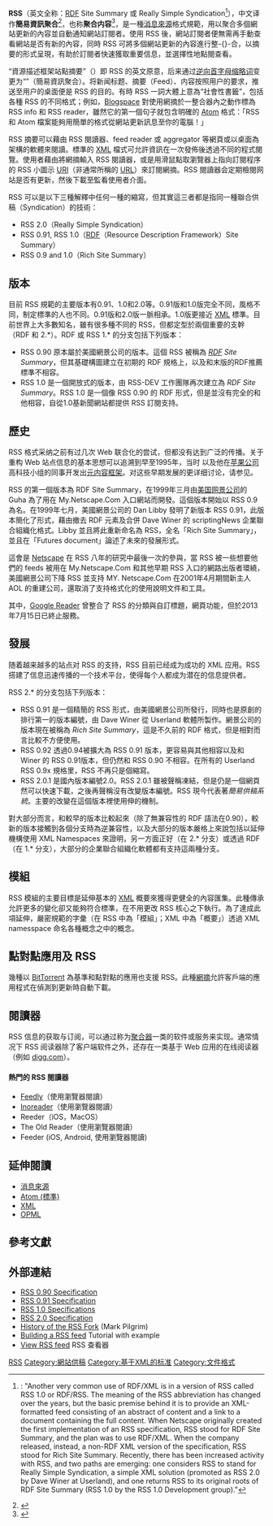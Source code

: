 {{多個問題|
{{copy edit|time=2021-10-05}}
{{refimprove|time=2018-05-15T12:39:59+00:00}}
{{update|time=2013-01-21T11:41:50+00:00}}
}}
{{NoteTA |G1=IT |zh-hans:通过; zh-hant:通過; zh-tw:透過;}}
{{About|一種[[消息來源|消息來源]]格式規範|印度的准军事志愿者组织|国民志愿服务团}}
{{Infobox file format
| name          = RSS
| icon          = Feed-icon.svg
| icon_size     = 130px
| logo          = 
| screenshot    = 
| caption       = 几种浏览器中使用的[[消息來源|消息來源]]图标
| extension     = <kbd>.rss, .xml</kbd>
| mime          = <code>application/rss+xml</code>（未完成注册）<ref>{{cite web |url=http://tools.ietf.org/id/draft-nottingham-rss-media-type-00.txt |title=The application/rss+xml Media Type |publisher=Network Working Group |date=2006-05-22 |access-date=2007-08-16 |archive-date=2012-06-23 |archive-url=https://www.webcitation.org/68cwv25Tb?url=http://tools.ietf.org/id/draft-nottingham-rss-media-type-00.txt }}</ref>
| _nomimecode   = yes
| type code     = 
| uniform type  = 
| magic         = <?xml
| owner         = {{le|RSS咨詢委員會|RSS Advisory Board|RSS 咨詢委員會}}
| genre         = {{le|網絡聯合供稿|Web syndication}}
| released      = RSS 0.90（[[Netscape|Netscape]]），{{Start date and age|1999|3|15}}
| latest_release_version = RSS 2.0（2.0.11版）
| latest_release_date = {{Start date and age|2009|3|30}}
| container for = 网站及其相关[[元数据|元数据]]的更新（[[消息來源|消息來源]]）
| contained by  = 
| extended from = [[XML|XML]]
| extended to   = 
| standards     = 
| free          = 是
| url           = {{URL|https://www.rssboard.org/rss-specification}}
}}

'''RSS'''（英文全称：[[Resource_Description_Framework|RDF]] Site Summary 或 Really Simple Syndication<ref name="powers-2003-1">{{harvnb|Powers|2003|p=10}}: "Another very common use of RDF/XML is in a version of RSS called RSS 1.0 or RDF/RSS. The meaning of the RSS abbreviation has changed over the years, but the basic premise behind it is to provide an XML-formatted feed consisting of an abstract of content and a link to a document containing the full content. When Netscape originally created the first implementation of an RSS specification, RSS stood for RDF Site Summary, and the plan was to use RDF/XML. When the company released, instead, a non-RDF XML version of the specification, RSS stood for Rich Site Summary. Recently, there has been increased activity with RSS, and two paths are emerging: one considers RSS to stand for Really Simple Syndication, a simple XML solution (promoted as RSS 2.0 by Dave Winer at Userland), and one returns RSS to its original roots of RDF Site Summary (RSS 1.0 by the RSS 1.0 Development group)."</ref>），中文译作'''簡易資訊聚合'''<ref>{{cite book|title=中国互联网发展报告|url=https://books.google.com/books?id=7qM3AQAAIAAJ|year=2007|publisher=[[人民邮电出版社|人民邮电出版社]]|location=[[北京|北京]]|access-date=2020-07-28|archive-date=2020-08-13|archive-url=https://web.archive.org/web/20200813172029/https://books.google.com/books?id=7qM3AQAAIAAJ|dead-url=no}}</ref>，也称'''聚合内容'''<ref name="张锐2015">{{cite book|author=张锐|title=视听变革——广电的新媒体战略|url=https://books.google.com/books?id=DuN0DwAAQBAJ&pg=PT79|date=2015-01-01|publisher=[[新华出版社|新华出版社]]|location=[[北京|北京]]|isbn=978-7-5166-1385-6|page=79|access-date=2020-07-28|archive-date=2020-08-12|archive-url=https://web.archive.org/web/20200812234426/https://books.google.com/books?id=DuN0DwAAQBAJ&pg=PT79|dead-url=no}}</ref>，是一種[[消息來源|消息來源]]格式規範，用以聚合多個網站更新的內容並自動通知網站訂閱者。使用 RSS 後，網站訂閱者便無需再手動查看網站是否有新的內容，同時 RSS 可將多個網站更新的內容進行整-{}-合，以摘要的形式呈現，有助於訂閱者快速獲取重要信息，並選擇性地點閱查看。

“資源描述框架站點摘要”（{{lang|en|RDF Site Summary}}）即 RSS 的英文原意，后来通过[[逆向首字母缩略词|逆向首字母缩略词]]变更为“{{lang|en|Really Simple Syndication}}”（簡易資訊聚合）。将新闻标题、摘要（Feed）、内容按照用户的要求，推送至用户的桌面便是 RSS 的目的。有時 RSS 一詞大體上意為“社會性書籤”，包括各種 RSS 的不同格式；例如，[[Blogspace|Blogspace]] 對使用網摘於一整合器內之動作標為 RSS info 和 RSS reader，雖然它的第一個句子就包含明確的 [[Atom_(標準)|Atom]] 格式：「RSS 和 Atom 檔案能夠用簡單的格式從網站更新訊息至你的電腦！」

RSS 摘要可以藉由 RSS 閱讀器、feed reader 或 aggregator 等網頁或以桌面為架構的軟體來閱讀。標準的 [[XML|XML]] 檔式可允許資訊在一次發佈後透過不同的程式閱覽。使用者藉由將網摘輸入 RSS 閱讀器，或是用滑鼠點取瀏覽器上指向訂閱程序的 RSS 小圖示 [[URI|URI]]（非通常所稱的 [[URL|URL]]）來訂閱網摘。RSS 閱讀器会定期檢閱网站是否有更新，然後下載至監看使用者介面。

RSS 可以是以下三種解釋中任何一種的縮寫，但其實這三者都是指同一種聯合供稿（Syndication）的技術：
* RSS 2.0（Really Simple Syndication）
* RSS 0.91, RSS 1.0（[[資源描述框架|RDF]]（Resource Description Framework）Site Summary）
* RSS 0.9 and 1.0（Rich Site Summary）

==版本==
目前 RSS 規範的主要版本有0.91、1.0和2.0等。0.91版和1.0版完全不同，風格不同，制定標準的人也不同。0.91版和2.0版一脈相承。1.0版更接近 [[XML|XML]] 標準。目前世界上大多數知名，雖有很多種不同的 RSS，但都定型於兩個重要的支幹（RDF 和 2.*）。RDF 或 RSS 1.* 的分支包括下列版本：
* RSS 0.90 原本屬於美國網景公司的版本。這個 RSS 被稱為 ''[[全球資訊網聯盟|RDF]] Site Summary''，但其基礎構圖建立在初期的 RDF 規格上，以及和末版的RDF推薦標準不相容。
* RSS 1.0 是一個開放式的版本，由 RSS-DEV 工作團隊再次建立為 ''RDF Site Summary''。RSS 1.0 是一個像 RSS 0.90 的 RDF 形式，但是並沒有完全的和他相容，自從1.0基新聞網站都提供 RSS 訂閱支持。

==歷史==
RSS 格式采纳之前有过几次 Web 联合化的尝试，但都没有达到广泛的传播。关于重构 Web 站点信息的基本思想可以追溯到早至1995年，当时 {{le|Ramanathan V. Guha}} 以及他在[[苹果公司|苹果公司]]高科技小组的同事开发出[[元内容框架|元内容框架]]。对这些早期发展的更详细讨论，请参见{{le|网页联合供稿技术的历史|History of web syndication technology}}。

RSS 的第一個版本為 RDF Site Summary，在1999年三月由[[美国|美国]][[网景公司|网景公司]]的 Guha 為了用在 My.Netscape.Com 入口網站而開發。這個版本開始以 RSS 0.9 為名。在1999年七月，美國網景公司的 Dan Libby 發明了新版本 RSS 0.91，此版本簡化了形式，藉由撤去 RDF 元素及合併 Dave Winer 的 scriptingNews 企業聯合組織化格式。Libby 並且將此重新命名為 RSS，全名「Rich Site Summary」，並且在「Futures document」論述了未來的發展形式。

這會是 [[Netscape|Netscape]] 在 RSS 八年的研究中最後一次的參與，當 RSS 被一些想要他們的 feeds 被用在 My.Netscape.Com 和其他早期 RSS 入口的網路出版者環繞，美國網景公司下降 RSS 並支持 MY. Netscape.Com 在2001年4月期間新主人 AOL 的重建公司，還取消了支持格式化的使用說明文件和工具。

其中，[[Google_Reader|Google Reader]] 曾整合了 RSS 的分類與自訂標題，網頁功能，但於2013年7月15日已終止服務。

==發展==
随着越来越多的站点对 RSS 的支持，RSS 目前已经成为成功的 XML 应用。RSS 搭建了信息迅速传播的一个技术平台，使得每个人都成为潜在的信息提供者。

RSS 2.* 的分支包括下列版本：
* RSS 0.91 是一個精簡的 RSS 形式，由美國網景公司所發行，同時也是原創的排行第一的版本編號，由 Dave Winer 從 Userland 軟體所製作。網景公司的版本現在被稱為 ''Rich Site Summary''，這是不久前的 RDF 格式，但是相對而言比較不方便使用。
* RSS 0.92 透過0.94被擴大為 RSS 0.91 版本，更容易與其他相容以及和 Winer 的 RSS 0.91版本，但仍然和 RSS 0.90 不相容。在所有的 Userland RSS 0.9x 規格里，RSS 不再只是個縮寫。
* RSS 2.0.1 是國內版本編號2.0。RSS 2.0.1 雖被聲稱凍結，但是仍是一個網頁然可以快速下載，之後再聲稱沒有改變版本編號。RSS 現今代表著''簡易供稿系統''。主要的改變在這個版本裡使用伸的機制。

對大部分而言，和較早的版本比較起來（除了無兼容性的 RDF 語法在0.90），較新的版本接觸到各個分支時為逆兼容性，以及大部分的版本嚴格上來說包括以延伸機構使用 XML Namespaces 來證明，另一方面正好（在 2.* 分支）或透過 RDF（在 1.* 分支），大部分的企業聯合組織化軟體都有支持這兩種分支。

==模組==
RSS 模組的主要目標是延伸基本的 [[XML|XML]] 概要來獲得更健全的內容匯集。此種傳承允許更多的變化卻又能夠符合標準，在不用更改 RSS 核心之下執行。為了達成此項延伸，嚴密規範的字彙（在 RSS 中為「模組」；XML 中為「概要」）透過 XML namesspace 命名各種概念之中的概念。

==點對點應用及 RSS==
幾種以 [[BitTorrent_(协议)|BitTorrent]] 為基準和點對點的應用也支援 RSS。此種[[網摘|網摘]]允許客戶端的應用程式在偵測到更新時自動下載。

==閱讀器==
{{main|聚合器}}
RSS 信息的获取与订阅，可以通过称为[[RSS阅读器|聚合器]]一类的软件或服务来实现。通常情况下 RSS 阅读器除了客户端软件之外，还存在一类基于 Web 应用的在线阅读器（例如 [[digg.com|digg.com]]）。

====熱門的 RSS 閱讀器====
* [[Feedly|Feedly]]（使用瀏覽器閱讀）
* [[Inoreader|Inoreader]]（使用瀏覽器閱讀）
* Reeder（iOS，MacOS）
* The Old Reader（使用瀏覽器閱讀）
*Feeder (iOS, Android, 使用瀏覽器閱讀)

==延伸閱讀==
* [[消息來源|消息來源]]
* [[Atom_(標準)|Atom (標準)]]
* [[XML|XML]]
* [[OPML|OPML]]

==參考文獻==
{{Reflist}}

==外部連結==
* [http://www.rssboard.org/rss-0-9-0 RSS 0.90 Specification]{{Wayback|url=http://www.rssboard.org/rss-0-9-0 |date=20081020085629 }}
* [http://www.rssboard.org/rss-0-9-1-netscape RSS 0.91 Specification]{{Wayback|url=http://www.rssboard.org/rss-0-9-1-netscape |date=20081020085634 }}
* [https://web.archive.org/web/20081022105748/http://web.resource.org/rss/1.0/ RSS 1.0 Specifications]
* [http://www.rssboard.org/rss-specification RSS 2.0 Specification]{{Wayback|url=http://www.rssboard.org/rss-specification |date=20081022133403 }}
* [https://web.archive.org/web/20110718034619/http://diveintomark.org/archives/2002/09/06/history_of_the_rss_fork History of the RSS Fork] (Mark Pilgrim)
* [http://www.xul.fr/en-xml-rss.html Building a RSS feed]{{Wayback|url=http://www.xul.fr/en-xml-rss.html |date=20141223084941 }} Tutorial with example
* [https://codebeautify.org/rssviewer View RSS feed]{{Wayback|url=https://codebeautify.org/rssviewer |date=20180529065016 }} RSS 查看器

{{Data Exchange}}
{{Authority control}}

[[Category:RSS|]]
[[Category:網站供稿|Category:網站供稿]]
[[Category:基于XML的标准|Category:基于XML的标准]]
[[Category:文件格式|Category:文件格式]]